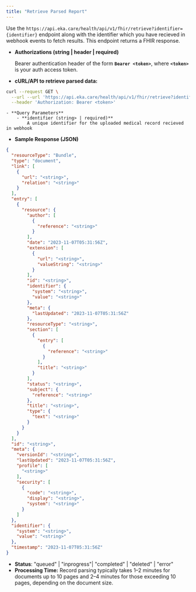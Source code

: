 ```yaml
---
title: "Retrieve Parsed Report"
---
```


Use the `https://api.eka.care/health/api/v1/fhir/retrieve?identifier={identifier}` endpoint along with the identifier which you have recieved in webhook events to fetch results. This endpoint returns a FHIR response.

- **Authorizations (string | header | required)**
    
    Bearer authentication header of the form **`Bearer <token>`**, where **`<token>`** is your auth access token.
    
- **cURL/API to retrieve parsed data:**
```bash
curl --request GET \
  --url --url 'https://api.eka.care/health/api/v1/fhir/retrieve?identifier=unique_identifier' \
  --header 'Authorization: Bearer <token>'
```
    
    - **Query Parameters**
        - **identifier (string> | required)**
            A unique identifier for the uploaded medical record recieved in webhook
    
- **Sample Response (JSON)**
```json
{
  "resourceType": "Bundle",
  "type": "document",
  "link": [
    {
      "url": "<string>",
      "relation": "<string>"
    }
  ],
  "entry": [
    {
      "resource": {
        "author": [
          {
            "reference": "<string>"
          }
        ],
        "date": "2023-11-07T05:31:56Z",
        "extension": [
          {
            "url": "<string>",
            "valueString": "<string>"
          }
        ],
        "id": "<string>",
        "identifier": {
          "system": "<string>",
          "value": "<string>"
        },
        "meta": {
          "lastUpdated": "2023-11-07T05:31:56Z"
        },
        "resourceType": "<string>",
        "section": [
          {
            "entry": [
              {
                "reference": "<string>"
              }
            ],
            "title": "<string>"
          }
        ],
        "status": "<string>",
        "subject": {
          "reference": "<string>"
        },
        "title": "<string>",
        "type": {
          "text": "<string>"
        }
      }
    }
  ],
  "id": "<string>",
  "meta": {
    "versionId": "<string>",
    "lastUpdated": "2023-11-07T05:31:56Z",
    "profile": [
      "<string>"
    ],
    "security": [
      {
        "code": "<string>",
        "display": "<string>",
        "system": "<string>"
      }
    ]
  },
  "identifier": {
    "system": "<string>",
    "value": "<string>"
  },
  "timestamp": "2023-11-07T05:31:56Z"
}
```
- **Status**: "queued" | "inprogress"| "completed" | "deleted" | "error"
- **Processing Time:** Record parsing typically takes 1–2 minutes for documents up to 10 pages and 2–4 minutes for those exceeding 10 pages, depending on the document size.
